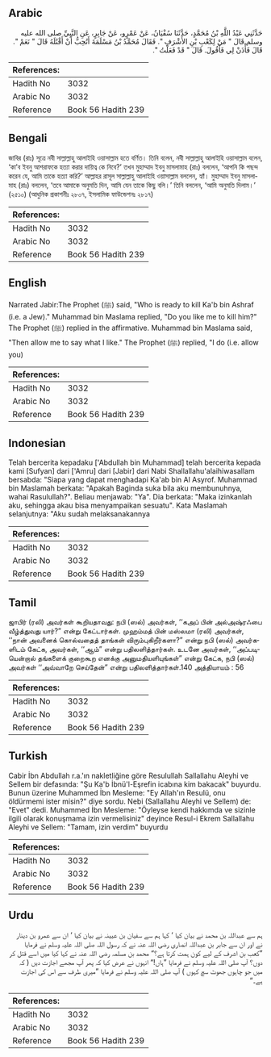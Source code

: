 ## Arabic


<div dir="rtl" lang="ar" style={{fontSize:'larger',backgroundColor:'#f8f9fa',padding:20}}>
حَدَّثَنِي عَبْدُ اللَّهِ بْنُ مُحَمَّدٍ، حَدَّثَنَا سُفْيَانُ، عَنْ عَمْرٍو، عَنْ جَابِرٍ، عَنِ النَّبِيِّ صلى الله عليه وسلم قَالَ ‏"‏ مَنْ لِكَعْبِ بْنِ الأَشْرَفِ ‏"‏‏.‏ فَقَالَ مُحَمَّدُ بْنُ مَسْلَمَةَ أَتُحِبُّ أَنْ أَقْتُلَهُ قَالَ ‏"‏ نَعَمْ ‏"‏‏.‏ قَالَ فَأْذَنْ لِي فَأَقُولَ‏.‏ قَالَ ‏"‏ قَدْ فَعَلْتُ ‏"‏‏.‏
</div>
<div style={{backgroundColor:'#f8f9fa',padding:20, marginBottom: 10}}><table> <thead> <tr> <th>References:</th> <th></th> </tr> </thead> <tbody><tr><td>Hadith No</td><td>3032</td></tr><tr><td>Arabic No</td><td>3032</td></tr><tr><td>Reference</td><td>Book 56 Hadith 239</td></tr></tbody></table></div>

## Bengali


<div dir="ltr" lang="bn" style={{fontSize:'larger',backgroundColor:'#f8f9fa',padding:20}}>
জাবির (রাঃ) সূত্রে নবী সাল্লাল্লাহু আলাইহি ওয়াসাল্লাম হতে বর্ণিত। তিনি বলেন, নবী সাল্লাল্লাহু আলাইহি ওয়াসাল্লাম বলেন, ‘কা’ব ইবনু আশরাফকে হত্যা করার দায়িত্ব কে নিবে?’ তখন মুহাম্মাদ ইবনু মাসলামাহ (রাঃ) বললেন, ‘আপনি কি পছন্দ করেন যে, আমি তাকে হত্যা করি?’ আল্লাহর রাসূল সাল্লাল্লাহু আলাইহি ওয়াসাল্লাম বললেন, হ্যাঁ। মুহাম্মাদ ইবনু মাসলামাহ (রাঃ) বললেন, ‘তবে আমাকে অনুমতি দিন, আমি যেন তাকে কিছু বলি।’ তিনি বললেন, ‘আমি অনুমতি দিলাম।’ (২৫১০) (আধুনিক প্রকাশনীঃ ২৮০৭, ইসলামিক ফাউন্ডেশনঃ ২৮১৭)
</div>
<div style={{backgroundColor:'#f8f9fa',padding:20, marginBottom: 10}}><table> <thead> <tr> <th>References:</th> <th></th> </tr> </thead> <tbody><tr><td>Hadith No</td><td>3032</td></tr><tr><td>Arabic No</td><td>3032</td></tr><tr><td>Reference</td><td>Book 56 Hadith 239</td></tr></tbody></table></div>

## English


<div dir="ltr" lang="en" style={{fontSize:'larger',backgroundColor:'#f8f9fa',padding:20}}>
Narrated Jabir:The Prophet (ﷺ) said, "Who is ready to kill Ka'b bin Ashraf (i.e. a Jew)." Muhammad bin Maslama replied, "Do you like me to kill him?" The Prophet (ﷺ) replied in the affirmative. Muhammad bin Maslama said, "Then allow me to say what I like." The Prophet (ﷺ) replied, "I do (i.e. allow you)
</div>
<div style={{backgroundColor:'#f8f9fa',padding:20, marginBottom: 10}}><table> <thead> <tr> <th>References:</th> <th></th> </tr> </thead> <tbody><tr><td>Hadith No</td><td>3032</td></tr><tr><td>Arabic No</td><td>3032</td></tr><tr><td>Reference</td><td>Book 56 Hadith 239</td></tr></tbody></table></div>

## Indonesian


<div dir="ltr" lang="id" style={{fontSize:'larger',backgroundColor:'#f8f9fa',padding:20}}>
Telah bercerita kepadaku ['Abdullah bin Muhammad] telah bercerita kepada kami [Sufyan] dari ['Amru] dari [Jabir] dari Nabi Shallallahu'alaihiwasallam bersabda: "Siapa yang dapat menghadapi Ka'ab bin Al Asyrof. Muhammad bin Maslamah berkata: "Apakah Baginda suka bila aku membunuhnya, wahai Rasulullah?". Beliau menjawab: "Ya". Dia berkata: "Maka izinkanlah aku, sehingga akau bisa menyampaikan sesuatu". Kata Maslamah selanjutnya: "Aku sudah melaksanakannya
</div>
<div style={{backgroundColor:'#f8f9fa',padding:20, marginBottom: 10}}><table> <thead> <tr> <th>References:</th> <th></th> </tr> </thead> <tbody><tr><td>Hadith No</td><td>3032</td></tr><tr><td>Arabic No</td><td>3032</td></tr><tr><td>Reference</td><td>Book 56 Hadith 239</td></tr></tbody></table></div>

## Tamil


<div dir="ltr" lang="ta" style={{fontSize:'larger',backgroundColor:'#f8f9fa',padding:20}}>
ஜாபிர் (ரலி) அவர்கள் கூறியதாவது: நபி (ஸல்) அவர்கள், ‘‘கஅப் பின் அல்அஷ்ரஃபை வீழ்த்துவது யார்?” என்று கேட்டார்கள். முஹம்மத் பின் மஸ்லமா (ரலி) அவர்கள், ‘‘நான் அவனைக் கொல்வதைத் தாங்கள் விரும்புகிறீர்களா?” என்று நபி (ஸல்) அவர்களிடம் கேட்க, அவர்கள், ‘‘ஆம்” என்று பதிலளித்தார்கள். உடனே அவர்கள், ‘‘அப்படியென்றால் தங்களைக் குறைகூற எனக்கு அனுமதியளியுங்கள்” என்று கேட்க, நபி (ஸல்) அவர்கள் ‘‘அவ்வாறே செய்தேன்” என்று பதிலளித்தார்கள்.140 அத்தியாயம் : 56
</div>
<div style={{backgroundColor:'#f8f9fa',padding:20, marginBottom: 10}}><table> <thead> <tr> <th>References:</th> <th></th> </tr> </thead> <tbody><tr><td>Hadith No</td><td>3032</td></tr><tr><td>Arabic No</td><td>3032</td></tr><tr><td>Reference</td><td>Book 56 Hadith 239</td></tr></tbody></table></div>

## Turkish


<div dir="ltr" lang="tr" style={{fontSize:'larger',backgroundColor:'#f8f9fa',padding:20}}>
Cabir İbn Abdullah r.a.'ın nakletliğine göre Resulullah Sallallahu Aleyhi ve Sellem bir defasında: "Şu Ka'b İbnü'l-Eşrefin icabına kim bakacak" buyurdu. Bunun üzerine Muhammed İbn Mesleme: "Ey Allah'ın Resulü, onu öldürmemi ister misin?" diye sordu. Nebi (Sallallahu Aleyhi ve Sellem) de: "Evet" dedi. Muhammed İbn Mesleme: "Öyleyse kendi hakkımda ve sizinle ilgili olarak konuşmama izin vermelisiniz" deyince Resul-i Ekrem Sallallahu Aleyhi ve Sellem: "Tamam, izin verdim" buyurdu
</div>
<div style={{backgroundColor:'#f8f9fa',padding:20, marginBottom: 10}}><table> <thead> <tr> <th>References:</th> <th></th> </tr> </thead> <tbody><tr><td>Hadith No</td><td>3032</td></tr><tr><td>Arabic No</td><td>3032</td></tr><tr><td>Reference</td><td>Book 56 Hadith 239</td></tr></tbody></table></div>

## Urdu


<div dir="rtl" lang="ur" style={{fontSize:'larger',backgroundColor:'#f8f9fa',padding:20}}>
ہم سے عبداللہ بن محمد نے بیان کیا ‘ کہا ہم سے سفیان بن عیینہ نے بیان کیا ‘ ان سے عمرو بن دینار نے اور ان سے جابر بن عبداللہ انصاری رضی اللہ عنہ نے کہ رسول اللہ صلی اللہ علیہ وسلم نے فرمایا ”کعب بن اشرف کے لیے کون ہمت کرتا ہے؟“ محمد بن مسلمہ رضی اللہ عنہ نے کہا کیا میں اسے قتل کر دوں؟ آپ صلی اللہ علیہ وسلم نے فرمایا ”ہاں!“ انہوں نے عرض کیا کہ پھر آپ مجھے اجازت دیں ( کہ میں جو چاہوں جھوٹ سچ کہوں ) آپ صلی اللہ علیہ وسلم نے فرمایا ”میری طرف سے اس کی اجازت ہے۔“
</div>
<div style={{backgroundColor:'#f8f9fa',padding:20, marginBottom: 10}}><table> <thead> <tr> <th>References:</th> <th></th> </tr> </thead> <tbody><tr><td>Hadith No</td><td>3032</td></tr><tr><td>Arabic No</td><td>3032</td></tr><tr><td>Reference</td><td>Book 56 Hadith 239</td></tr></tbody></table></div>